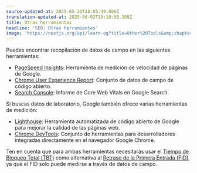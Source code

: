 ```yaml
---
source-updated-at: 2025-05-29T18:05:49.000Z
translation-updated-at: 2025-06-02T19:18:08.380Z
title: Otras herramientas
headline: 'SEO: Otras herramientas'
image: 'https://nextjs.org/api/learn-og?title=Other%20Tools&amp;chapter=32'
---
```


Puedes encontrar recopilación de datos de campo en las siguientes herramientas:

*   [PageSpeed Insights](https://developers.google.com/speed/pagespeed/insights/): Herramienta de medición de velocidad de páginas de Google.
*   [Chrome User Experience Report](https://developers.google.com/web/tools/chrome-user-experience-report): Conjunto de datos de campo de código abierto.
*   [Search Console](https://support.google.com/webmasters/answer/9205520): Informe de Core Web Vitals en Google Search.

Si buscas datos de laboratorio, Google también ofrece varias herramientas de medición:

*   [Lighthouse](https://developers.google.com/web/tools/lighthouse?hl=en): Herramienta automatizada de código abierto de Google para mejorar la calidad de las páginas web.
*   [Chrome DevTools](https://developer.chrome.com/docs/devtools/): Conjunto de herramientas para desarrolladores integradas directamente en el navegador Google Chrome.

Ten en cuenta que para ambas herramientas necesitarás usar el [Tiempo de Bloqueo Total (TBT)](https://web.dev/tbt/) como alternativa al [Retraso de la Primera Entrada (FID)](https://web.dev/fid/), ya que el FID solo puede medirse a través de datos de campo.